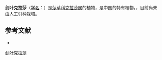 {{Speciesbox
| name = 剑叶克拉莎
| status = 
| status_system = 
| image =
| genus = Cladium
| species = ensigerum
| authority = Hance
}}

'''剑叶克拉莎'''（[[学名|学名]]：{{lang|la|''Cladium ensigerum''}}）是[[莎草科|莎草科]][[克拉莎属|克拉莎属]]的植物，是中国的特有植物。，目前尚未由人工引种栽培。

== 参考文献 ==
<div class="references-small">
* {{cite web| url =http://www.bioinfo.cn/db05/KmzwSpecies.php?action=view&id=5913| title =剑叶克拉莎| work =《中国高等植物数据库全库》| publisher =中国科学院微生物研究所| author =昆明植物研究所| accessdate =2009-02-26| deadurl =yes| archiveurl =https://web.archive.org/web/20160305055736/http://www.bioinfo.cn/db05/KmzwSpecies.php?action=view&id=5913| archivedate =2016-03-05}}
</div>
{{Taxonbar|from=Q10899125}}

[[Category:克拉莎属|剑叶克拉莎]]


{{植物小作品}}